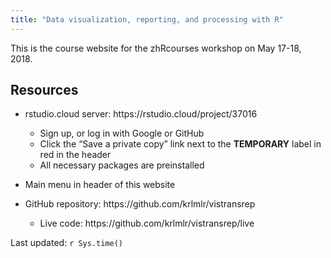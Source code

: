 ```yaml
---
title: "Data visualization, reporting, and processing with R"
---
```


This is the course website for the zhRcourses workshop on May 17-18, 2018.

## Resources

- rstudio.cloud server: https://rstudio.cloud/project/37016
    - Sign up, or log in with Google or GitHub
    - Click the "Save a private copy" link next to the **TEMPORARY** label in red in the header
    - All necessary packages are preinstalled

- Main menu in header of this website

- GitHub repository: https://github.com/krlmlr/vistransrep
    - Live code: https://github.com/krlmlr/vistransrep/live

Last updated: `r Sys.time()`
